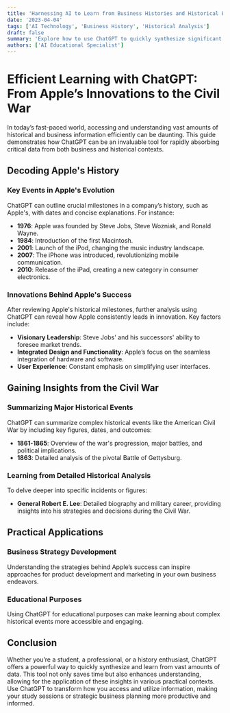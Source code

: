 ```yaml
---
title: 'Harnessing AI to Learn from Business Histories and Historical Events'
date: '2023-04-04'
tags: ['AI Technology', 'Business History', 'Historical Analysis']
draft: false
summary: 'Explore how to use ChatGPT to quickly synthesize significant information from business successes like Apple and major historical events, enhancing your understanding and application in various fields.'
authors: ['AI Educational Specialist']
---
```


# Efficient Learning with ChatGPT: From Apple’s Innovations to the Civil War

In today’s fast-paced world, accessing and understanding vast amounts of historical and business information efficiently can be daunting. This guide demonstrates how ChatGPT can be an invaluable tool for rapidly absorbing critical data from both business and historical contexts.

## Decoding Apple's History

### Key Events in Apple's Evolution

ChatGPT can outline crucial milestones in a company’s history, such as Apple's, with dates and concise explanations. For instance:

- **1976**: Apple was founded by Steve Jobs, Steve Wozniak, and Ronald Wayne.
- **1984**: Introduction of the first Macintosh.
- **2001**: Launch of the iPod, changing the music industry landscape.
- **2007**: The iPhone was introduced, revolutionizing mobile communication.
- **2010**: Release of the iPad, creating a new category in consumer electronics.

### Innovations Behind Apple's Success

After reviewing Apple's historical milestones, further analysis using ChatGPT can reveal how Apple consistently leads in innovation. Key factors include:

- **Visionary Leadership**: Steve Jobs' and his successors' ability to foresee market trends.
- **Integrated Design and Functionality**: Apple’s focus on the seamless integration of hardware and software.
- **User Experience**: Constant emphasis on simplifying user interfaces.

## Gaining Insights from the Civil War

### Summarizing Major Historical Events

ChatGPT can summarize complex historical events like the American Civil War by including key figures, dates, and outcomes:

- **1861-1865**: Overview of the war's progression, major battles, and political implications.
- **1863**: Detailed analysis of the pivotal Battle of Gettysburg.

### Learning from Detailed Historical Analysis

To delve deeper into specific incidents or figures:

- **General Robert E. Lee**: Detailed biography and military career, providing insights into his strategies and decisions during the Civil War.

## Practical Applications

### Business Strategy Development

Understanding the strategies behind Apple’s success can inspire approaches for product development and marketing in your own business endeavors.

### Educational Purposes

Using ChatGPT for educational purposes can make learning about complex historical events more accessible and engaging.

## Conclusion

Whether you’re a student, a professional, or a history enthusiast, ChatGPT offers a powerful way to quickly synthesize and learn from vast amounts of data. This tool not only saves time but also enhances understanding, allowing for the application of these insights in various practical contexts. Use ChatGPT to transform how you access and utilize information, making your study sessions or strategic business planning more productive and informed.
